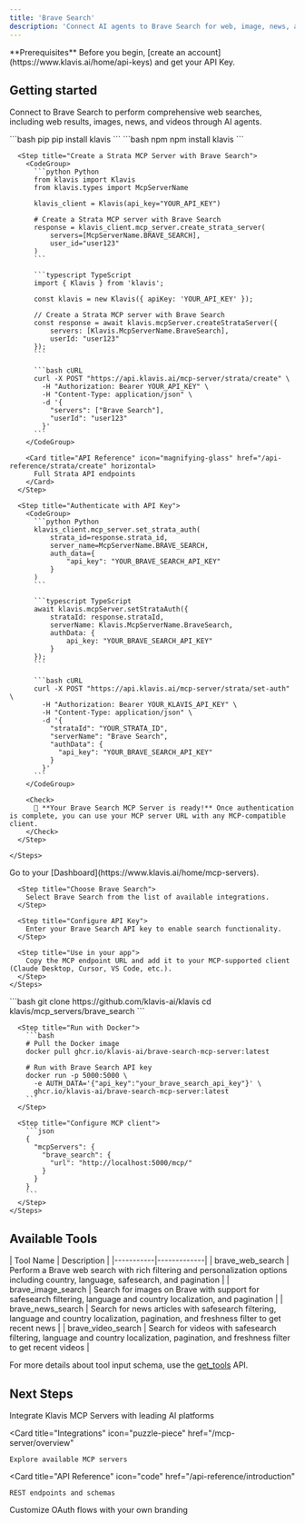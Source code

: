 ```yaml
---
title: 'Brave Search'
description: 'Connect AI agents to Brave Search for web, image, news, and video search capabilities'
---
```


<Info>
  **Prerequisites**
  Before you begin, [create an account](https://www.klavis.ai/home/api-keys) and get your API Key.
</Info>

## Getting started

Connect to Brave Search to perform comprehensive web searches, including web results, images, news, and videos through AI agents.

<Tabs>
  <Tab title="API">
    <Steps>
      <Step title="Install the SDKs (optional)">
        <CodeGroup>
          ```bash pip
          pip install klavis
          ```
          ```bash npm
          npm install klavis
          ```
        </CodeGroup>
      </Step>
      
      <Step title="Create a Strata MCP Server with Brave Search">
        <CodeGroup>
          ```python Python
          from klavis import Klavis
          from klavis.types import McpServerName
          
          klavis_client = Klavis(api_key="YOUR_API_KEY")
          
          # Create a Strata MCP server with Brave Search
          response = klavis_client.mcp_server.create_strata_server(
              servers=[McpServerName.BRAVE_SEARCH],
              user_id="user123"
          )
          ```
          
          ```typescript TypeScript
          import { Klavis } from 'klavis';
          
          const klavis = new Klavis({ apiKey: 'YOUR_API_KEY' });
          
          // Create a Strata MCP server with Brave Search
          const response = await klavis.mcpServer.createStrataServer({
              servers: [Klavis.McpServerName.BraveSearch],
              userId: "user123"
          });
          ```
          
          ```bash cURL
          curl -X POST "https://api.klavis.ai/mcp-server/strata/create" \
            -H "Authorization: Bearer YOUR_API_KEY" \
            -H "Content-Type: application/json" \
            -d '{
              "servers": ["Brave Search"],
              "userId": "user123"
            }'
          ```
        </CodeGroup>

        <Card title="API Reference" icon="magnifying-glass" href="/api-reference/strata/create" horizontal>
          Full Strata API endpoints
        </Card>
      </Step>
      
      <Step title="Authenticate with API Key">
        <CodeGroup>
          ```python Python
          klavis_client.mcp_server.set_strata_auth(
              strata_id=response.strata_id,
              server_name=McpServerName.BRAVE_SEARCH,
              auth_data={
                  "api_key": "YOUR_BRAVE_SEARCH_API_KEY"
              }
          )
          ```
          
          ```typescript TypeScript
          await klavis.mcpServer.setStrataAuth({
              strataId: response.strataId,
              serverName: Klavis.McpServerName.BraveSearch,
              authData: {
                  api_key: "YOUR_BRAVE_SEARCH_API_KEY"
              }
          });
          ```
          
          ```bash cURL
          curl -X POST "https://api.klavis.ai/mcp-server/strata/set-auth" \
            -H "Authorization: Bearer YOUR_KLAVIS_API_KEY" \
            -H "Content-Type: application/json" \
            -d '{
              "strataId": "YOUR_STRATA_ID",
              "serverName": "Brave Search",
              "authData": {
                "api_key": "YOUR_BRAVE_SEARCH_API_KEY"
              }
            }'
          ```
        </CodeGroup>
        
        <Check>
          🎉 **Your Brave Search MCP Server is ready!** Once authentication is complete, you can use your MCP server URL with any MCP-compatible client.
        </Check>
      </Step>
      
    </Steps>
  </Tab>
  
  <Tab title="UI">
    <Steps>
      <Step title="Open Dashboard">
        Go to your [Dashboard](https://www.klavis.ai/home/mcp-servers).
      </Step>
      
      <Step title="Choose Brave Search">
        Select Brave Search from the list of available integrations.
      </Step>
      
      <Step title="Configure API Key">
        Enter your Brave Search API key to enable search functionality.
      </Step>
      
      <Step title="Use in your app">
        Copy the MCP endpoint URL and add it to your MCP-supported client (Claude Desktop, Cursor, VS Code, etc.).
      </Step>
    </Steps>
  </Tab>
  
  <Tab title="Open Source">
    <Steps>
      <Step title="Clone repository (for developers to build from source)">
        ```bash
        git clone https://github.com/klavis-ai/klavis
        cd klavis/mcp_servers/brave_search
        ```
      </Step>
      
      <Step title="Run with Docker">
        ```bash
        # Pull the Docker image
        docker pull ghcr.io/klavis-ai/brave-search-mcp-server:latest
        
        # Run with Brave Search API key
        docker run -p 5000:5000 \
          -e AUTH_DATA='{"api_key":"your_brave_search_api_key"}' \
          ghcr.io/klavis-ai/brave-search-mcp-server:latest
        ```
      </Step>
      
      <Step title="Configure MCP client">
        ```json
        {
          "mcpServers": {
            "brave_search": {
              "url": "http://localhost:5000/mcp/"
            }
          }
        }
        ```
      </Step>
    </Steps>
  </Tab>
</Tabs>

## Available Tools

<Accordion title="Tools Information">
| Tool Name | Description |
|-----------|-------------|
| brave_web_search | Perform a Brave web search with rich filtering and personalization options including country, language, safesearch, and pagination |
| brave_image_search | Search for images on Brave with support for safesearch filtering, language and country localization, and pagination |
| brave_news_search | Search for news articles with safesearch filtering, language and country localization, pagination, and freshness filter to get recent news |
| brave_video_search | Search for videos with safesearch filtering, language and country localization, pagination, and freshness filter to get recent videos |
</Accordion>

<Note>For more details about tool input schema, use the [get_tools](https://www.klavis.ai/docs/api-reference/mcp-server/get-tools) API.</Note>

## Next Steps

<CardGroup>
  <Card
    title="AI Platform Integrations"
    icon="robot"
    href="/ai-platform-integration/overview"
  >
    Integrate Klavis MCP Servers with leading AI platforms
  </Card>
  
  <Card
    title="Integrations"
    icon="puzzle-piece"
    href="/mcp-server/overview"
  >
    Explore available MCP servers
  </Card>
  
  <Card
    title="API Reference"
    icon="code"
    href="/api-reference/introduction"
  >
    REST endpoints and schemas
  </Card>
    <Card
    title="White-label Authentication"
    icon="palette"
    href="/auth/white-label"
  >
    Customize OAuth flows with your own branding
  </Card>
</CardGroup>